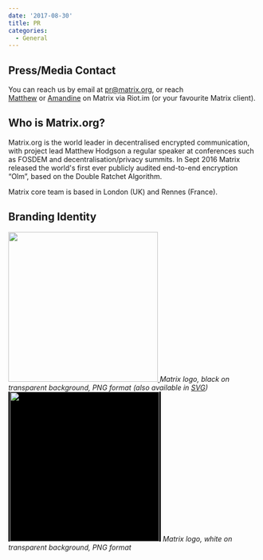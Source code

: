 ```yaml
---
date: '2017-08-30'
title: PR
categories:
  - General
---
```


<h2>Press/Media Contact</h2>
You can reach us by email at <a href="mailto:pr@matrix.org">pr@matrix.org</a>, or reach <a href="https://riot.im/develop/#/user/@matthew:matrix.org?action=chat">Matthew</a> or <a href="https://riot.im/develop/#/user/@amandine:matrix.org?action=chat">Amandine</a> on Matrix via Riot.im (or your favourite Matrix client).
<h2>Who is Matrix.org?</h2>
Matrix.org is the world leader in decentralised encrypted communication, with project lead Matthew Hodgson a regular speaker at conferences such as FOSDEM and decentralisation/privacy summits. In Sept 2016 Matrix released the world's first ever publicly audited end-to-end encryption “Olm”, based on the Double Ratchet Algorithm.

<span style="font-weight: 400;">Matrix core team is based in London (UK) and Rennes (France).</span>
<h2>Branding Identity</h2>
<a href="https://github.com/vector-im/logos/raw/master/matrix/matrix-logo.png"><img class="alignnone size-medium" src="https://github.com/vector-im/logos/raw/master/matrix/matrix-logo.png" width="300" />
</a><em>Matrix logo, black on transparent background, PNG format (also available in <a href="https://github.com/vector-im/logos/raw/master/matrix/matrix-logo.svg">SVG</a>)</em>

<span style="padding-left: 3px; padding-right: 3px; background: black; display: inline-block;">
<a href="https://github.com/vector-im/logos/raw/master/matrix/matrix-logo-white.png"><img class="alignnone size-medium" src="https://github.com/vector-im/logos/raw/master/matrix/matrix-logo-white.png" width="300" />
</a></span>
<em>Matrix logo, white on transparent background, PNG format</em>
<h4></h4>